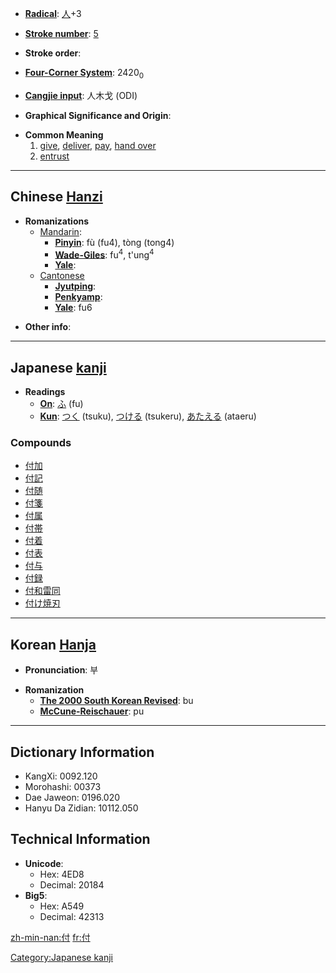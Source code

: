 * '''[[Wiktionary:Chinese radical index| Radical]]''': [[Wiktionary:Chinese radical index 人|人]]+3

* '''[[Wiktionary:Chinese total strokes index|Stroke number]]''': [[Wiktionary:Chinese total strokes index 5|5]]

* '''Stroke order''': 

* '''[[Wiktionary:Chinese four corner index|Four-Corner System]]''': 2420<sub>0</sub>

* '''[[Wiktionary:Chinese Cangjie index|Cangjie input]]''': 人木戈 (ODI)

* '''Graphical Significance and Origin''': 

* '''Common Meaning'''
*#[[give]], [[deliver]], [[pay]], [[hand over]]
*# [[entrust]]

----

== Chinese [[Hanzi]] ==

* '''Romanizations'''
** [[Mandarin]]:
*** '''[[Pinyin]]''': fù (fu4), tòng (tong4)
*** '''[[Wade-Giles]]''': fu<sup>4</sup>, t'ung<sup>4</sup>
*** '''[[Yale]]''': 
**[[Cantonese]]
***'''[[Jyutping]]''':
***'''[[Penkyamp]]''': 
***'''[[Yale]]''': fu6

* '''Other info''': 

----

== Japanese [[kanji]] ==

* '''Readings'''
** '''[[On]]''': [[ふ]] (fu)
** '''[[Kun]]''': [[つく]] (tsuku), [[つける]] (tsukeru), [[あたえる]] (ataeru)

===Compounds===
*[[付加]]
*[[付記]]
*[[付随]]
*[[付箋]]
*[[付属]]
*[[付帯]]
*[[付着]]
*[[付表]]
*[[付与]]
*[[付録]]
*[[付和雷同]]
*[[付け焼刃]]

[[Category:Japanese kanji]]
----

== Korean [[Hanja]] ==

* '''Pronunciation''': 부

* '''Romanization'''
** '''[[The 2000 South Korean Revised Romanization|The 2000 South Korean Revised]]''': bu
** '''[[McCune-Reischauer]]''': pu

----

== Dictionary Information ==

* KangXi: 0092.120
* Morohashi: 00373
* Dae Jaweon: 0196.020
* Hanyu Da Zidian: 10112.050

== Technical Information ==

* '''Unicode''':
** Hex: 4ED8
** Decimal: 20184
* '''Big5''':
** Hex: A549
** Decimal: 42313

[[zh-min-nan:付]]
[[fr:付]]